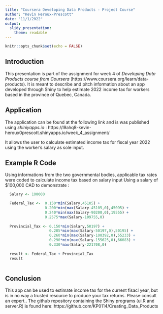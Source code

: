 ---
title: "Coursera Developing Data Products - Project Course"
author: "Kevin Heroux-Prescott"
date: "11/1/2022"
output:
  slidy_presentation:
    theme: readable
---

```{r setup, include=FALSE}
knitr::opts_chunk$set(echo = FALSE)
```

## Introduction

This presentation is part of the assignment for week 4 of *Developing Data Products course from Coursera* (https://www.coursera.org/learn/data-products). It is meant to describe and pitch information about an app developed through Shiny to help estimate 2022 income tax for workers based in the province of Quebec, Canada.

## Application

The application can be found at the following link and is was published using *shiniyapps.io* : https://l9ahq8-kevin-heroux0prescott.shinyapps.io/week_4_assignment/

It allows the user to calculate estimated income tax for fiscal year 2022 using the worker's salary as sole input.

## Example R Code

Using informations from the two governmental bodies, applicable tax rates were coded to calculate income tax based on salary input
Using a salary of $100,000 CAD to demonstrate :

```{r ex_tax, echo = TRUE}
  
  Salary <- 100000

  Federal_Tax <-  0.150*min(Salary,45105) + 
                  0.200*min(max(Salary-45105,0),45095) + 
                  0.240*min(max(Salary-90200,0),19555) +
                  0.2575*max(Salary-109755,0)
  
  Provincial_Tax <- 0.150*min(Salary,50197) + 
                    0.205*min(max(Salary-50197,0),50195) + 
                    0.260*min(max(Salary-100392,0),55233) +
                    0.290*min(max(Salary-155625,0),66083) + 
                    0.330*max(Salary-221708,0)
  
  result <- Federal_Tax + Provincial_Tax
  result
  
```

## Conclusion
This app can be used to estimate income tax for the current fisacl year, but is in no way a trusted resource to produce your tax returns. Please consult an expert.. The github repository containing the Shiny programs (ui.R and server.R) is found here:
https://github.com/KP0114/Creating_Data_Products